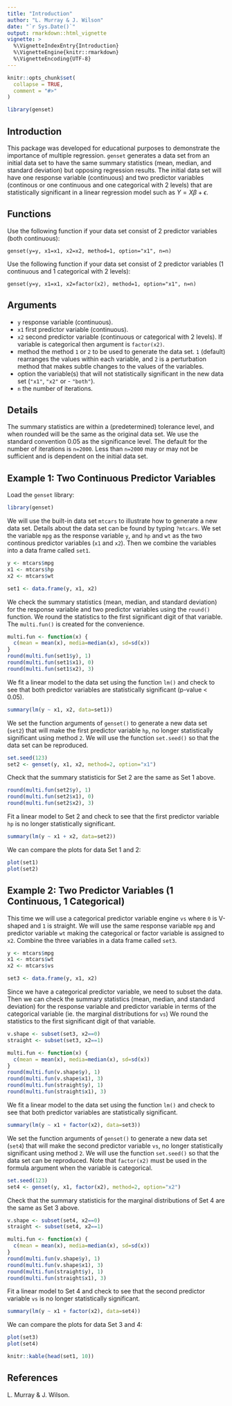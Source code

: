---
title: "Introduction"
author: "L. Murray & J. Wilson"
date: "`r Sys.Date()`"
output: rmarkdown::html_vignette
vignette: >
  %\VignetteIndexEntry{Introduction}
  %\VignetteEngine{knitr::rmarkdown}
  %\VignetteEncoding{UTF-8}
---

```{r, include = FALSE}
knitr::opts_chunk$set(
  collapse = TRUE,
  comment = "#>"
)
```

```{r setup}
library(genset)
```


## Introduction

This package was developed for educational purposes to demonstrate the importance of multiple regression. `genset` generates a data set from an initial data set to have the same summary statistics (mean, median, and standard deviation) but opposing regression results. The initial data set will have one response variable (continuous) and two predictor variables (continous or one continuous and one categorical with 2 levels) that are statistically significant in a linear regression model such as $Y = X\beta + \epsilon$.

## Functions

Use the following function if your data set consist of 2 predictor variables (both continuous):

`genset(y=y, x1=x1, x2=x2, method=1, option="x1", n=n)`


Use the following function if your data set consist of 2 predictor variables (1 continuous and 1 categorical with 2 levels): 

`genset(y=y, x1=x1, x2=factor(x2), method=1, option="x1", n=n)`


## Arguments
- `y` response variable (continuous). 
- `x1` first predictor variable (continuous).
- `x2` second predictor variable (continuous or categorical with 2 levels). If variable is categorical then argument is `factor(x2)`.
- method the method `1` or `2` to be used to generate the data set. `1` (default) rearranges the values within each variable, and `2` is a perturbation method that makes subtle changes to the values of the variables.
- option the variable(s) that will not statistically significant in the new data set (`"x1"`, `"x2"` or - `"both"`).
- `n` the number of iterations. 



## Details

The summary statistics are within a (predetermined) tolerance level, and when rounded will be the same as the original data set. We use the standard convention 0.05 as the significance level. The default for the number of iterations is `n=2000`. Less than `n=2000` may or may not be sufficient and is dependent on the initial data set.


## Example 1: Two Continuous Predictor Variables

Load the `genset` library:

```{r}
library(genset)
```

We will use the built-in data set `mtcars` to illustrate how to generate a new data set. Details about the data set can be found by typing `?mtcars`. We set the variable `mpg` as the response variable `y`, and `hp` and `wt` as the two continous predictor variables (`x1` and `x2`). Then we combine the variables into a data frame called `set1`.  

```{r}
y <- mtcars$mpg
x1 <- mtcars$hp
x2 <- mtcars$wt
```

```{r}
set1 <- data.frame(y, x1, x2)
```


We check the summary statistics (mean, median, and standard deviation) for the response variable and two predictor variables using the `round()` function. We round the statistics to the first significant digit of that variable. The `multi.fun()` is created for the convenience. 

```{r}
multi.fun <- function(x) {
  c(mean = mean(x), media=median(x), sd=sd(x))
}
round(multi.fun(set1$y), 1)
round(multi.fun(set1$x1), 0)
round(multi.fun(set1$x2), 3)
```

We fit a linear model to the data set using the function `lm()` and check to see that both predictor variables are statistically significant (p-value < 0.05).

```{r}
summary(lm(y ~ x1, x2, data=set1))
```

We set the function arguments of `genset()` to generate a new data set (`set2`) that will make the first predictor variable `hp`, no longer statistically significant using method `2`. We will use the function `set.seed()` so that the data set can be reproduced.

```{r}
set.seed(123)
set2 <- genset(y, x1, x2, method=2, option="x1")
```

Check that the summary statisticis for Set 2 are the same as Set 1 above.  

```{r}
round(multi.fun(set2$y), 1)
round(multi.fun(set2$x1), 0)
round(multi.fun(set2$x2), 3)
```

Fit a linear model to Set 2 and check to see that the first predictor variable `hp` is no longer statistically significant. 

```{r}
summary(lm(y ~ x1 + x2, data=set2))
```

We can compare the plots for data Set 1 and 2: 

```{r, fig.show='hold'}
plot(set1)
plot(set2)
```


## Example 2: Two Predictor Variables (1 Continuous, 1 Categorical)

This time we will use a categorical predictor variable engine `vs` where `0` is V-shaped and `1` is straight. We will use the same response variable `mpg` and predictor variable `wt` making the categorical or factor variable is assigned to `x2`. Combine the three variables in a data frame called `set3`.  

```{r}
y <- mtcars$mpg
x1 <- mtcars$wt
x2 <- mtcars$vs
```

```{r}
set3 <- data.frame(y, x1, x2)
```

Since we have a categorical predictor variable, we need to subset the data. Then we can check the summary statistics (mean, median, and standard deviation) for the response variable and predictor variable in terms of the categorical variable (ie. the marginal distributions for `vs`) We round the statistics to the first significant digit of that variable. 

```{r}
v.shape <- subset(set3, x2==0)
straight <- subset(set3, x2==1) 
```

```{r}
multi.fun <- function(x) {
  c(mean = mean(x), media=median(x), sd=sd(x))
}
round(multi.fun(v.shape$y), 1)
round(multi.fun(v.shape$x1), 3)
round(multi.fun(straight$y), 1)
round(multi.fun(straight$x1), 3)
```

We fit a linear model to the data set using the function `lm()` and check to see that both predictor variables are statistically significant.   

```{r}
summary(lm(y ~ x1 + factor(x2), data=set3))
```

We set the function arguments of `genset()` to generate a new data set (`set4`) that will make the second predictor variable `vs`, no longer statistically significant using method `2`. We will use the function `set.seed()` so that the data set can be reproduced. Note that `factor(x2)` must be used in the formula argument when the variable is categorical.

```{r}
set.seed(123)
set4 <- genset(y, x1, factor(x2), method=2, option="x2")
```

Check that the summary statisticis for the marginal distributions of Set 4 are the same as Set 3 above. 

```{r}
v.shape <- subset(set4, x2==0)
straight <- subset(set4, x2==1) 
```

```{r}
multi.fun <- function(x) {
  c(mean = mean(x), media=median(x), sd=sd(x))
}
round(multi.fun(v.shape$y), 1)
round(multi.fun(v.shape$x1), 3)
round(multi.fun(straight$y), 1)
round(multi.fun(straight$x1), 3)
```

Fit a linear model to Set 4 and check to see that the second predictor variable `vs` is no longer statistically significant. 

```{r}
summary(lm(y ~ x1 + factor(x2), data=set4))
```

We can compare the plots for data Set 3 and 4: 

```{r, fig.show='hold'}
plot(set3)
plot(set4)
```


```{r, echo=FALSE, include=FALSE, results='asis'}
knitr::kable(head(set1, 10))
```


## References
L. Murray & J. Wilson.

